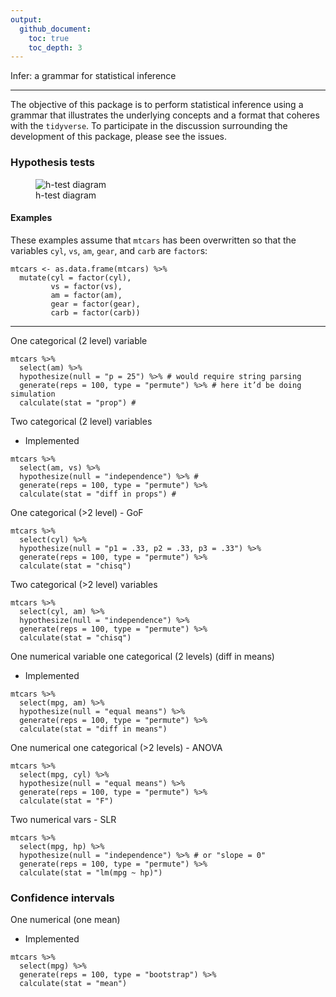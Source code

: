 ```yaml
---
output:
  github_document:
    toc: true 
    toc_depth: 3
---
```


Infer: a grammar for statistical inference

---

The objective of this package is to perform statistical inference using a grammar that illustrates the underlying concepts and a format that coheres with the `tidyverse`. To participate in the discussion surrounding the development of this package, please see the issues.

### Hypothesis tests
![h-test diagram](figs/ht-diagram.png)

#### Examples

These examples assume that `mtcars` has been overwritten so that the variables
`cyl`, `vs`, `am`, `gear`, and `carb` are `factor`s:

```
mtcars <- as.data.frame(mtcars) %>%
  mutate(cyl = factor(cyl),
         vs = factor(vs),
         am = factor(am),
         gear = factor(gear),
         carb = factor(carb))
```

***

One categorical (2 level) variable
```
mtcars %>%
  select(am) %>%
  hypothesize(null = "p = 25") %>% # would require string parsing
  generate(reps = 100, type = "permute") %>% # here it’d be doing simulation
  calculate(stat = "prop") #
```

Two categorical (2 level) variables

- Implemented

```
mtcars %>%
  select(am, vs) %>%
  hypothesize(null = "independence") %>% # 
  generate(reps = 100, type = "permute") %>%
  calculate(stat = "diff in props") #
```

One categorical (>2 level) - GoF
```
mtcars %>%
  select(cyl) %>%
  hypothesize(null = "p1 = .33, p2 = .33, p3 = .33") %>%
  generate(reps = 100, type = "permute") %>%
  calculate(stat = "chisq")
```

Two categorical (>2 level) variables
```
mtcars %>%
  select(cyl, am) %>%
  hypothesize(null = "independence") %>%
  generate(reps = 100, type = "permute") %>%
  calculate(stat = "chisq")
```

One numerical variable one categorical (2 levels) (diff in means)

- Implemented

```
mtcars %>%
  select(mpg, am) %>%
  hypothesize(null = "equal means") %>%
  generate(reps = 100, type = "permute") %>%
  calculate(stat = "diff in means")
```

One numerical one categorical (>2 levels) -  ANOVA
```
mtcars %>%
  select(mpg, cyl) %>%
  hypothesize(null = "equal means") %>%
  generate(reps = 100, type = "permute") %>%
  calculate(stat = "F")
```

Two numerical vars - SLR
```
mtcars %>%
  select(mpg, hp) %>%
  hypothesize(null = "independence") %>% # or "slope = 0"
  generate(reps = 100, type = "permute") %>%
  calculate(stat = "lm(mpg ~ hp)")
```

### Confidence intervals

One numerical (one mean)

- Implemented

```
mtcars %>%
  select(mpg) %>%
  generate(reps = 100, type = "bootstrap") %>%
  calculate(stat = "mean")
```